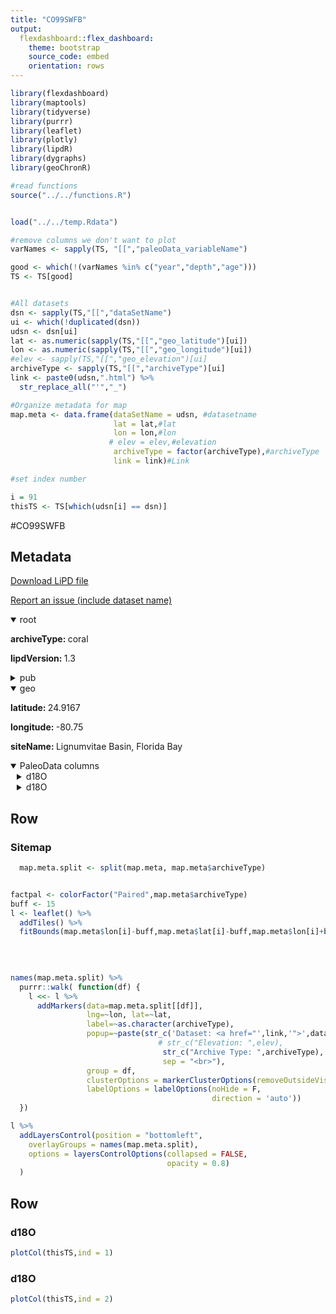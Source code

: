 ```yaml
---
title: "CO99SWFB"
output: 
  flexdashboard::flex_dashboard:
    theme: bootstrap
    source_code: embed
    orientation: rows
---
```


```r
library(flexdashboard)
library(maptools)
library(tidyverse)
library(purrr)
library(leaflet)
library(plotly)
library(lipdR)
library(dygraphs)
library(geoChronR)

#read functions
source("../../functions.R")


load("../../temp.Rdata")

#remove columns we don't want to plot
varNames <- sapply(TS, "[[","paleoData_variableName")

good <- which(!(varNames %in% c("year","depth","age")))
TS <- TS[good]


#All datasets
dsn <- sapply(TS,"[[","dataSetName")
ui <- which(!duplicated(dsn))
udsn <- dsn[ui]
lat <- as.numeric(sapply(TS,"[[","geo_latitude")[ui])
lon <- as.numeric(sapply(TS,"[[","geo_longitude")[ui])
#elev <- sapply(TS,"[[","geo_elevation")[ui]
archiveType <- sapply(TS,"[[","archiveType")[ui]
link <- paste0(udsn,".html") %>% 
  str_replace_all("'","_")

#Organize metadata for map
map.meta <- data.frame(dataSetName = udsn, #datasetname
                       lat = lat,#lat
                       lon = lon,#lon
                      # elev = elev,#elevation
                       archiveType = factor(archiveType),#archiveType
                       link = link)#Link

#set index number

i = 91
thisTS <- TS[which(udsn[i] == dsn)]
```
#CO99SWFB

Metadata {.sidebar}
-------------------------------------
[Download LiPD file](CO99SWFB.lpd)
            

[Report an issue (include dataset name)](https://github.com/nickmckay/LiPDverse/issues)

<details open style="margin-left: 0px">
<summary>root</summary>
<p style="margin-left: 0px"><strong>archiveType: </strong>coral
<p style="margin-left: 0px"><strong>lipdVersion: </strong>1.3
</details>
<details>
<summary>pub</summary>
<details style="margin-left: 10px">
<summary>pub1</summary>
<p style="margin-left: 10px"><strong>author: </strong>Swart, P.K.
<p style="margin-left: 10px"><strong>pubYear: </strong>1999
<p style="margin-left: 10px"><strong>DOI: </strong>10.2307/1353206, 10.1016/0031-0182(95)00078-X, 10.1016/0168-9622(91)90055-2
</details>
</details>
<details open style="margin-left: 0px">
<summary>geo</summary>
<p style="margin-left: 0px"><strong>latitude: </strong>24.9167
<p style="margin-left: 0px"><strong>longitude: </strong>-80.75
<p style="margin-left: 0px"><strong>siteName: </strong>Lignumvitae Basin, Florida Bay
</details>
<details open>
<summary>PaleoData columns</summary>
<details style="margin-left: 10px">
<summary>d18O</summary>
<p style="margin-left: 10px"><strong>TSid: </strong>CO99SWFB01A
<p style="margin-left: 10px"><strong>variableName: </strong>d18O
<p style="margin-left: 10px"><strong>units: </strong>permil
<p style="margin-left: 10px"><strong>description: </strong>carbonate
<details>
<summary>interpretation</summary>
<details style="margin-left: 20px">
<summary>1</summary>
<p style="margin-left: 20px"><strong>interpDirection: </strong>increase
<p style="margin-left: 20px"><strong>scope: </strong>climate
<p style="margin-left: 20px"><strong>variable: </strong>Salinity
<p style="margin-left: 20px"><strong>variableDetail: </strong>sea surface
</details>
<details style="margin-left: 20px">
<summary>2</summary>
<p style="margin-left: 20px"><strong>basis: </strong>This relationship between the d180 of the water (~w) and salinity is shown in Eqn. 2 and Fig. 2 (r = +0.71, n = 38, p > 0.05). Salinity = 4.98dw + 25.89 (2) Combining Eqns. (1) and (2), an expression (Eqn. 3) is derived expressing salinity in terms of the ~c and T. Salinity = 4.98delta18Ocoral + 1.18T + 19.62 (3) The confirmation of a positive correlation between salinity and the d180 (ffthe water (dw) seems to discount the notion that significant amounts of freshwater from Shark Slough, which is isotopically enriched in lsO (Meyers et al. 1993), is influencing the salinity of Lignumvitae Basin. If this water were influencing the salinity of Lignumvitae Basin then either an inverse correlation or no correlation at all would be expected between ~w and salinity.
<p style="margin-left: 20px"><strong>coefficient: </strong>Salinity = 4.98delta18Ocoral + 1.18T + 19.62
<p style="margin-left: 20px"><strong>direction: </strong>increase
<p style="margin-left: 20px"><strong>fraction: </strong>0.5
<p style="margin-left: 20px"><strong>inferredMaterial: </strong>seawater
<p style="margin-left: 20px"><strong>integrationTime: </strong>1
<p style="margin-left: 20px"><strong>integrationTimeUncertainty: </strong>subannual samples averaged to annual for archived data
<p style="margin-left: 20px"><strong>integrationTimeUncertaintyType: </strong>chronological
<p style="margin-left: 20px"><strong>integrationTimeUnits: </strong>year
<p style="margin-left: 20px"><strong>mathematicalRelation: </strong>linear
<p style="margin-left: 20px"><strong>rank: </strong>1
<p style="margin-left: 20px"><strong>scope: </strong>isotope
<p style="margin-left: 20px"><strong>variable: </strong>Salinity_water
</details>
</details>
</details>
<details style="margin-left: 10px">
<summary>d18O</summary>
<p style="margin-left: 10px"><strong>TSid: </strong>CO99SWFB02A
<p style="margin-left: 10px"><strong>variableName: </strong>d18O
<p style="margin-left: 10px"><strong>units: </strong>permil
<p style="margin-left: 10px"><strong>description: </strong>carbonate
<details>
<summary>interpretation</summary>
<details style="margin-left: 20px">
<summary>1</summary>
<p style="margin-left: 20px"><strong>interpDirection: </strong>increase
<p style="margin-left: 20px"><strong>scope: </strong>climate
<p style="margin-left: 20px"><strong>variable: </strong>Salinity
<p style="margin-left: 20px"><strong>variableDetail: </strong>sea surface
</details>
<details style="margin-left: 20px">
<summary>2</summary>
<p style="margin-left: 20px"><strong>basis: </strong>This relationship between the d180 of the water (~w) and salinity is shown in Eqn. 2 and Fig. 2 (r = +0.71, n = 38, p > 0.05). Salinity = 4.98dw + 25.89 (2) Combining Eqns. (1) and (2), an expression (Eqn. 3) is derived expressing salinity in terms of the ~c and T. Salinity = 4.98delta18Ocoral + 1.18T + 19.62 (3) The confirmation of a positive correlation between salinity and the d180 (ffthe water (dw) seems to discount the notion that significant amounts of freshwater from Shark Slough, which is isotopically enriched in lsO (Meyers et al. 1993), is influencing the salinity of Lignumvitae Basin. If this water were influencing the salinity of Lignumvitae Basin then either an inverse correlation or no correlation at all would be expected between ~w and salinity.
<p style="margin-left: 20px"><strong>coefficient: </strong>Salinity = 4.98delta18Ocoral + 1.18T + 19.62
<p style="margin-left: 20px"><strong>direction: </strong>increase
<p style="margin-left: 20px"><strong>fraction: </strong>0.5
<p style="margin-left: 20px"><strong>inferredMaterial: </strong>seawater
<p style="margin-left: 20px"><strong>integrationTime: </strong>1
<p style="margin-left: 20px"><strong>integrationTimeUncertainty: </strong>subannual samples averaged to annual for archived data
<p style="margin-left: 20px"><strong>integrationTimeUncertaintyType: </strong>chronological
<p style="margin-left: 20px"><strong>integrationTimeUnits: </strong>year
<p style="margin-left: 20px"><strong>mathematicalRelation: </strong>linear
<p style="margin-left: 20px"><strong>rank: </strong>1
<p style="margin-left: 20px"><strong>scope: </strong>isotope
<p style="margin-left: 20px"><strong>variable: </strong>Salinity_water
</details>
</details>
</details>

Row
-----------------------------------------------------------------------

### Sitemap

```r
  map.meta.split <- split(map.meta, map.meta$archiveType)


factpal <- colorFactor("Paired",map.meta$archiveType)
buff <- 15
l <- leaflet() %>% 
  addTiles() %>% 
  fitBounds(map.meta$lon[i]-buff,map.meta$lat[i]-buff,map.meta$lon[i]+buff,map.meta$lat[i]+buff)
  

  
  
names(map.meta.split) %>%
  purrr::walk( function(df) {
    l <<- l %>%
      addMarkers(data=map.meta.split[[df]],
                 lng=~lon, lat=~lat,
                 label=~as.character(archiveType),
                 popup=~paste(str_c('Dataset: <a href="',link,'">',dataSetName,'</a>'),
                                 # str_c("Elevation: ",elev),
                                  str_c("Archive Type: ",archiveType),
                                  sep = "<br>"),
                 group = df,
                 clusterOptions = markerClusterOptions(removeOutsideVisibleBounds = F),
                 labelOptions = labelOptions(noHide = F,
                                             direction = 'auto'))
  })

l %>%
  addLayersControl(position = "bottomleft",
    overlayGroups = names(map.meta.split),
    options = layersControlOptions(collapsed = FALSE,
                                   opacity = 0.8)
  )
```

Row {.tabset .tabset-fade}
-----------------------------------------------------------------------

### d18O
```r
plotCol(thisTS,ind = 1)
```

### d18O
```r
plotCol(thisTS,ind = 2)
```

